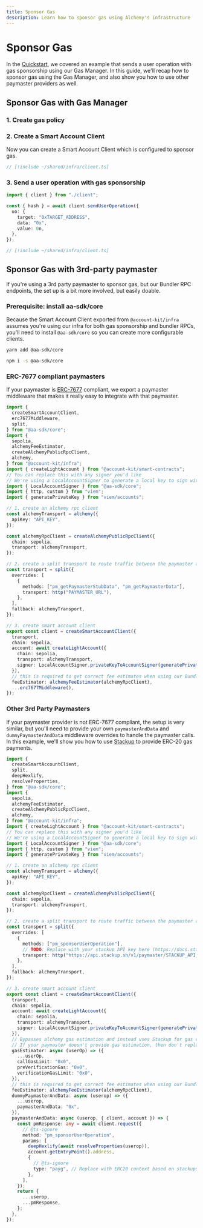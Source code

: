 ```yaml
---
title: Sponsor Gas
description: Learn how to sponsor gas using Alchemy's infrastructure
---
```


# Sponsor Gas

In the [Quickstart](/wallets/infra/quickstart), we covered an example that sends a user operation with gas sponsorship using our Gas Manager. In this guide, we'll recap how to sponsor gas using the Gas Manager, and also show you
how to use other paymaster providers as well.

## Sponsor Gas with Gas Manager

### 1. Create gas policy

<Markdown src="../../shared/create-gas-policy.mdx" />

### 2. Create a Smart Account Client

Now you can create a Smart Account Client which is configured to sponsor gas.

```ts twoslash
// [!include ~/shared/infra/client.ts]
```

### 3. Send a user operation with gas sponsorship

<CodeBlocks>

```ts twoslash [example.ts]
import { client } from "./client";

const { hash } = await client.sendUserOperation({
  uo: {
    target: "0xTARGET_ADDRESS",
    data: "0x",
    value: 0n,
  },
});
```

```ts twoslash [client.ts] filename="client.ts"
// [!include ~/shared/infra/client.ts]
```

</CodeBlocks>

## Sponsor Gas with 3rd-party paymaster

If you're using a 3rd party paymaster to sponsor gas, but our Bundler RPC endpoints, the set up is a bit more involved, but easily doable.

### Prerequisite: install aa-sdk/core

Because the Smart Account Client exported from `@account-kit/infra` assumes you're using our infra for both gas sponsorship and bundler RPCs, you'll need to install `@aa-sdk/core`
so you can create more configurable clients.

<CodeBlocks>

```bash [yarn]
yarn add @aa-sdk/core
```

```bash [npm]
npm i -s @aa-sdk/core
```

</CodeBlocks>

### ERC-7677 compliant paymasters

If your paymaster is [ERC-7677](https://eips.ethereum.org/EIPS/eip-7677) compliant, we export a paymaster middleware that makes it really easy to integrate with that paymaster.

```ts twoslash
import {
  createSmartAccountClient,
  erc7677Middleware,
  split,
} from "@aa-sdk/core";
import {
  sepolia,
  alchemyFeeEstimator,
  createAlchemyPublicRpcClient,
  alchemy,
} from "@account-kit/infra";
import { createLightAccount } from "@account-kit/smart-contracts";
// You can replace this with any signer you'd like
// We're using a LocalAccountSigner to generate a local key to sign with
import { LocalAccountSigner } from "@aa-sdk/core";
import { http, custom } from "viem";
import { generatePrivateKey } from "viem/accounts";

// 1. create an alchemy rpc client
const alchemyTransport = alchemy({
  apiKey: "API_KEY",
});

const alchemyRpcClient = createAlchemyPublicRpcClient({
  chain: sepolia,
  transport: alchemyTransport,
});

// 2. create a split transport to route traffic between the paymaster and the bundler
const transport = split({
  overrides: [
    {
      methods: ["pm_getPaymasterStubData", "pm_getPaymasterData"],
      transport: http("PAYMASTER_URL"),
    },
  ],
  fallback: alchemyTransport,
});

// 3. create smart account client
export const client = createSmartAccountClient({
  transport,
  chain: sepolia,
  account: await createLightAccount({
    chain: sepolia,
    transport: alchemyTransport,
    signer: LocalAccountSigner.privateKeyToAccountSigner(generatePrivateKey()),
  }),
  // this is required to get correct fee estimates when using our Bundler RPC
  feeEstimator: alchemyFeeEstimator(alchemyRpcClient),
  ...erc7677Middleware(),
});
```

### Other 3rd Party Paymasters

If your paymaster provider is not ERC-7677 compliant, the setup is very similar, but you'll need to provide your own `paymasterAndData` and `dummyPaymasterAndData` middleware overrides
to handle the paymaster calls. In this example, we'll show you how to use [Stackup](https://docs.stackup.sh/docs/paymaster-api) to provide ERC-20 gas payments.

```ts twoslash
import {
  createSmartAccountClient,
  split,
  deepHexlify,
  resolveProperties,
} from "@aa-sdk/core";
import {
  sepolia,
  alchemyFeeEstimator,
  createAlchemyPublicRpcClient,
  alchemy,
} from "@account-kit/infra";
import { createLightAccount } from "@account-kit/smart-contracts";
// You can replace this with any signer you'd like
// We're using a LocalAccountSigner to generate a local key to sign with
import { LocalAccountSigner } from "@aa-sdk/core";
import { http, custom } from "viem";
import { generatePrivateKey } from "viem/accounts";

// 1. create an alchemy rpc client
const alchemyTransport = alchemy({
  apiKey: "API_KEY",
});

const alchemyRpcClient = createAlchemyPublicRpcClient({
  chain: sepolia,
  transport: alchemyTransport,
});

// 2. create a split transport to route traffic between the paymaster and the bundler
const transport = split({
  overrides: [
    {
      methods: ["pm_sponsorUserOperation"],
      // TODO: Replace with your stackup API key here (https://docs.stackup.sh/docs/paymaster-api)
      transport: http("https://api.stackup.sh/v1/paymaster/STACKUP_API_KEY"),
    },
  ],
  fallback: alchemyTransport,
});

// 3. create smart account client
export const client = createSmartAccountClient({
  transport,
  chain: sepolia,
  account: await createLightAccount({
    chain: sepolia,
    transport: alchemyTransport,
    signer: LocalAccountSigner.privateKeyToAccountSigner(generatePrivateKey()),
  }),
  // Bypasses alchemy gas estimation and instead uses Stackup for gas estimation
  // If your paymaster doesn't provide gas estimation, then don't replace the gasEstimator
  gasEstimator: async (userOp) => ({
    ...userOp,
    callGasLimit: "0x0",
    preVerificationGas: "0x0",
    verificationGasLimit: "0x0",
  }),
  // this is required to get correct fee estimates when using our Bundler RPC
  feeEstimator: alchemyFeeEstimator(alchemyRpcClient),
  dummyPaymasterAndData: async (userop) => ({
    ...userop,
    paymasterAndData: "0x",
  }),
  paymasterAndData: async (userop, { client, account }) => {
    const pmResponse: any = await client.request({
      // @ts-ignore
      method: "pm_sponsorUserOperation",
      params: [
        deepHexlify(await resolveProperties(userop)),
        account.getEntryPoint().address,
        {
          // @ts-ignore
          type: "payg", // Replace with ERC20 context based on stackups documentation
        },
      ],
    });
    return {
      ...userop,
      ...pmResponse,
    };
  },
});
```
